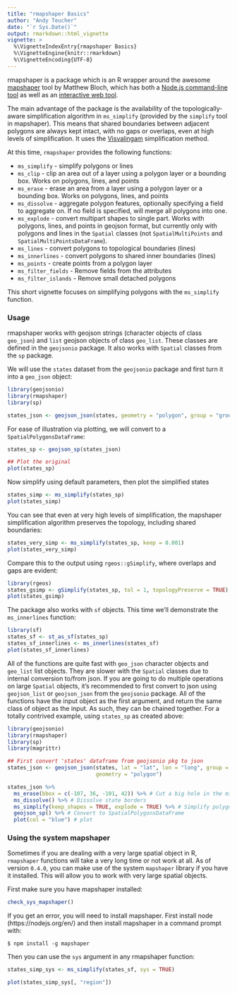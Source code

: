 ```yaml
---
title: "rmapshaper Basics"
author: "Andy Teucher"
date: "`r Sys.Date()`"
output: rmarkdown::html_vignette
vignette: >
  %\VignetteIndexEntry{rmapshaper Basics}
  %\VignetteEngine{knitr::rmarkdown}
  %\VignetteEncoding{UTF-8}
---
```


rmapshaper is a package which is an R wrapper around the awesome [mapshaper](https://github.com/mbloch/mapshaper/) tool by Matthew Bloch, which has both a [Node.js command-line tool](https://github.com/mbloch/mapshaper/wiki/Introduction-to-the-Command-Line-Tool) as well as an [interactive web tool](http://mapshaper.org/).

The main advantage of the package is the availability of the topologically-aware simplification algorithm in `ms_simplify` (provided by the `simplify` tool in mapshaper). This means that shared boundaries between adjacent polygons are always kept intact, with no gaps or overlaps, even at high levels of simplification. It uses the  [Visvalingam](http://bost.ocks.org/mike/simplify/) simplification method.

At this time, `rmapshaper` provides the following functions:

- `ms_simplify` - simplify polygons or lines
- `ms_clip` - clip an area out of a layer using a polygon layer or a bounding box. Works on polygons, lines, and points
- `ms_erase` - erase an area from a layer using a polygon layer or a bounding box. Works on polygons, lines, and points
- `ms_dissolve` - aggregate polygon features, optionally specifying a field to aggregate on. If no field is specified, will merge all polygons into one.
- `ms_explode` - convert multipart shapes to single part. Works with polygons, lines, and points in geojson format, but currently only with polygons and lines in the `Spatial` classes (not `SpatialMultiPoints` and `SpatialMultiPointsDataFrame`).
- `ms_lines` - convert polygons to topological boundaries (lines)
- `ms_innerlines` - convert polygons to shared inner boundaries (lines)
- `ms_points` - create points from a polygon layer
- `ms_filter_fields` - Remove fields from the attributes
- `ms_filter_islands` - Remove small detached polygons

This short vignette focuses on simplifying polygons with the `ms_simplify` function.

### Usage

rmapshaper works with geojson strings (character objects of class `geo_json`) and `list` 
geojson objects of class `geo_list`. These classes are defined in the `geojsonio` 
package. It also works with `Spatial` classes from the `sp` package.

We will use the `states` dataset from the `geojsonio` package and first turn it 
into a `geo_json` object:

```r
library(geojsonio)
library(rmapshaper)
library(sp)

states_json <- geojson_json(states, geometry = "polygon", group = "group")
```

For ease of illustration via plotting, we will convert to a `SpatialPolygonsDataFrame`:
```r
states_sp <- geojson_sp(states_json)

## Plot the original
plot(states_sp)
```

Now simplify using default parameters, then plot the simplified states
```r
states_simp <- ms_simplify(states_sp)
plot(states_simp)
```

You can see that even at very high levels of simplification, the mapshaper
simplification algorithm preserves the topology, including shared boundaries:

```r
states_very_simp <- ms_simplify(states_sp, keep = 0.001)
plot(states_very_simp)
```

Compare this to the output using `rgeos::gSimplify`, where overlaps and gaps are evident:

```r
library(rgeos)
states_gsimp <- gSimplify(states_sp, tol = 1, topologyPreserve = TRUE)
plot(states_gsimp)
```

The package also works with `sf` objects. This time we'll demonstrate the `ms_innerlines` function:

```r
library(sf)
states_sf <- st_as_sf(states_sp)
states_sf_innerlines <- ms_innerlines(states_sf)
plot(states_sf_innerlines)
```

All of the functions are quite fast with `geo_json` character objects and `geo_list`
list objects. They are slower with the `Spatial` classes due to internal conversion 
to/from json. If you are going to do multiple operations on large `Spatial` objects, 
it's recommended to first convert to json using `geojson_list` or `geojson_json` from 
the `geojsonio` package. All of the functions have the input object as the first argument, 
and return the same class of object as the input. As such, they can be chained together. 
For a totally contrived example, using `states_sp` as created above:

```r
library(geojsonio)
library(rmapshaper)
library(sp)
library(magrittr)

## First convert 'states' dataframe from geojsonio pkg to json
states_json <- geojson_json(states, lat = "lat", lon = "long", group = "group", 
                            geometry = "polygon")

states_json %>% 
  ms_erase(bbox = c(-107, 36, -101, 42)) %>% # Cut a big hole in the middle
  ms_dissolve() %>% # Dissolve state borders
  ms_simplify(keep_shapes = TRUE, explode = TRUE) %>% # Simplify polygon
  geojson_sp() %>% # Convert to SpatialPolygonsDataFrame
  plot(col = "blue") # plot
```

### Using the system mapshaper

Sometimes if you are dealing with a very large spatial object in R, `rmapshaper`
functions will take a very long time or not work at all. As of version `0.4.0`, 
you can make use of the system `mapshaper` library if you have it installed.
This will allow you to work with very large spatial objects.

First make sure you have mapshaper installed:

```r
check_sys_mapshaper()
```

If you get an error, you will need to install mapshaper. First install node 
(https://nodejs.org/en/) and then install mapshaper in a command prompt with:

```
$ npm install -g mapshaper
```

Then you can use the `sys` argument in any rmapshaper function:

```r
states_simp_sys <- ms_simplify(states_sf, sys = TRUE)

plot(states_simp_sys[, "region"])
```
